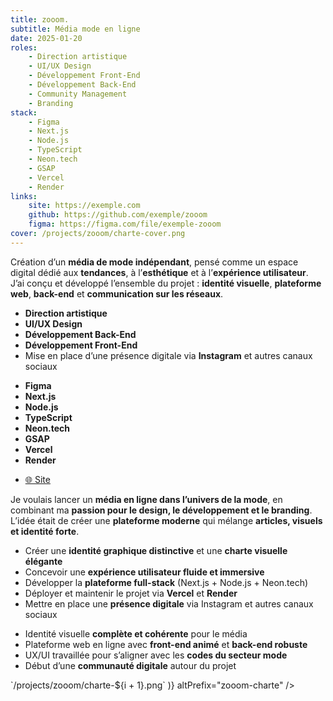 ```yaml
---
title: zooom.
subtitle: Média mode en ligne
date: 2025-01-20
roles:
    - Direction artistique
    - UI/UX Design
    - Développement Front-End
    - Développement Back-End
    - Community Management
    - Branding
stack:
    - Figma
    - Next.js
    - Node.js
    - TypeScript
    - Neon.tech
    - GSAP
    - Vercel
    - Render
links:
    site: https://exemple.com
    github: https://github.com/exemple/zooom
    figma: https://figma.com/file/exemple-zooom
cover: /projects/zooom/charte-cover.png
---
```


<Section>

Création d’un **média de mode indépendant**, pensé comme un espace digital dédié aux **tendances**, à l’**esthétique** et à l’**expérience utilisateur**.  
J’ai conçu et développé l’ensemble du projet : **identité visuelle**, **plateforme web**, **back-end** et **communication sur les réseaux**.

</Section>

<Accordion>

<AccordionItem title="Rôles">

-   **Direction artistique**
-   **UI/UX Design**
-   **Développement Back-End**
-   **Développement Front-End**
-   Mise en place d’une présence digitale via **Instagram** et autres canaux sociaux

</AccordionItem>

<AccordionItem title="Stack">

-   **Figma**
-   **Next.js**
-   **Node.js**
-   **TypeScript**
-   **Neon.tech**
-   **GSAP**
-   **Vercel**
-   **Render**

</AccordionItem>

<AccordionItem title="Liens">

-   [🌐 Site](https://www.zoooooom.fr/)

</AccordionItem>

<AccordionItem title="Contexte">

Je voulais lancer un **média en ligne dans l’univers de la mode**, en combinant ma **passion pour le design, le développement et le branding**.  
L’idée était de créer une **plateforme moderne** qui mélange **articles, visuels et identité forte**.

</AccordionItem>

<AccordionItem title="Objectifs">

-   Créer une **identité graphique distinctive** et une **charte visuelle élégante**
-   Concevoir une **expérience utilisateur fluide et immersive**
-   Développer la **plateforme full-stack** (Next.js + Node.js + Neon.tech)
-   Déployer et maintenir le projet via **Vercel** et **Render**
-   Mettre en place une **présence digitale** via Instagram et autres canaux sociaux

</AccordionItem>

<AccordionItem title="Résultats" defaultOpen>

-   Identité visuelle **complète et cohérente** pour le média
-   Plateforme web en ligne avec **front-end animé** et **back-end robuste**
-   UX/UI travaillée pour s’aligner avec les **codes du secteur mode**
-   Début d’une **communauté digitale** autour du projet

</AccordionItem>

<AccordionItem title="Galerie" defaultOpen>
    <Lightbox
        images={Array.from(
            { length: 20 },
            (_, i) => `/projects/zooom/charte-${i + 1}.png`
        )}
        altPrefix="zooom-charte"
    />
</AccordionItem>

</Accordion>
